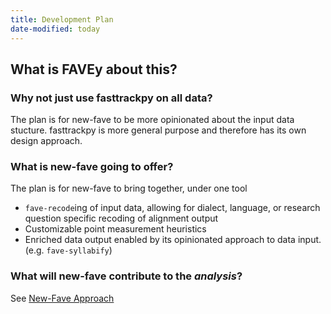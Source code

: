 ```yaml
---
title: Development Plan
date-modified: today
---
```


## What is FAVEy about this?

### Why not just use fasttrackpy on all data?

The plan is for new-fave to be more opinionated about the input data stucture. fasttrackpy is more general purpose and therefore has its own design approach.

### What is new-fave going to offer?

The plan is for new-fave to bring together, under one tool

- `fave-recode`ing of input data, allowing for dialect, language, or research question specific recoding of alignment output
- Customizable point measurement heuristics
- Enriched data output enabled by its opinionated approach to data input. (e.g. `fave-syllabify`)

### What will new-fave contribute to the *analysis*?

See [New-Fave Approach](new-fave-approach.qmd)